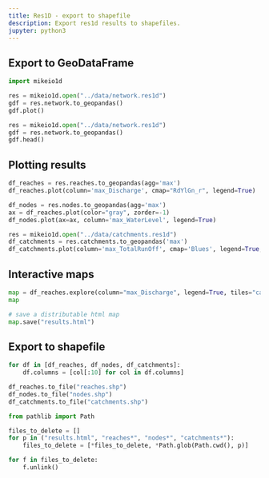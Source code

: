 ```yaml
---
title: Res1D - export to shapefile
description: Export res1d results to shapefiles. 
jupyter: python3
---
```

## Export to GeoDataFrame
```	python
import mikeio1d
```

```	python
res = mikeio1d.open("../data/network.res1d")
gdf = res.network.to_geopandas()
gdf.plot()
```
```	python
res = mikeio1d.open("../data/network.res1d")
gdf = res.network.to_geopandas()
gdf.head()
```

## Plotting results
```	python
df_reaches = res.reaches.to_geopandas(agg='max')
df_reaches.plot(column='max_Discharge', cmap="RdYlGn_r", legend=True)
```
```	python
df_nodes = res.nodes.to_geopandas(agg='max')
ax = df_reaches.plot(color="gray", zorder=-1)
df_nodes.plot(ax=ax, column='max_WaterLevel', legend=True)
```

```	python
res = mikeio1d.open("../data/catchments.res1d")
df_catchments = res.catchments.to_geopandas('max')
df_catchments.plot(column='max_TotalRunOff', cmap='Blues', legend=True, alpha=0.75)
```

## Interactive maps
```	python
map = df_reaches.explore(column="max_Discharge", legend=True, tiles="cartodb positron", tooltip=["name", "max_Discharge"], popup=True)
map
```

```	python
# save a distributable html map
map.save("results.html")
```

## Export to shapefile
```	python
for df in [df_reaches, df_nodes, df_catchments]:
    df.columns = [col[:10] for col in df.columns]

df_reaches.to_file("reaches.shp")
df_nodes.to_file("nodes.shp")
df_catchments.to_file("catchments.shp")
```

::: {.hidden}
```	python
from pathlib import Path

files_to_delete = []
for p in ("results.html", "reaches*", "nodes*", "catchments*"):
    files_to_delete = [*files_to_delete, *Path.glob(Path.cwd(), p)]

for f in files_to_delete:
    f.unlink()
```	
:::

